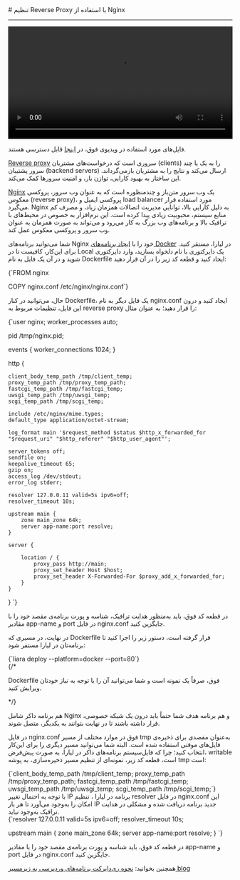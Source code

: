 

<Layout>
<Head>
<title>مستندات تنظیم reverse proxy با Nginx برنامه‌های  - لیارا</title>
<meta property="og:title" content="مستندات خدمات رایانش ابری لیارا" />
<meta property="og:description" content="مستندات مربوط به نحوه تنظیم پروکسی معکوس یا reverse proxy با استفاده از Ngninx در پلتفرم داکر در لیارا"  />
<meta property="og:image" content="https://files.liara.ir/liara/logos/liara-poster.jpg" />
</Head>
# تنظیم Reverse Proxy با استفاده از Nginx
<hr className="mb-2" />
<video
  src="https://files.liara.ir/liara/docker/reverse-proxy.mp4"
  controls="controls"
  className="block w-full"
  width="100%"
  ></video>

<div className="h-2" />
<Alert variant="success">
<p>
فایل‌های مورد استفاده در ویدیوی فوق، در <a href="https://github.com/liara-cloud/docker-getting-started/tree/nginx" className="text-[#2196f3] ">اینجا</a> قابل دسترسی هستند.
</p>
</Alert>


<div className="h-2" />

<a href="/paas/details/reverse-proxy" className="text-[#2196f3] ">Reverse proxy</a> سروری است که درخواست‌های مشتریان (clients) را به یک یا چند سرور پشتیبان (backend servers) ارسال می‌کند و نتایج را به مشتریان بازمی‌گرداند. این ساختار به بهبود کارایی، توازن بار، و امنیت سرورها کمک می‌کند.
<div className="h-2" />

<a href="https://nginx.org/en/" className="text-[#2196f3] ">Nginx</a> یک وب سرور متن‌باز و چندمنظوره است که به عنوان وب سرور، پروکسی معکوس (reverse proxy)، پروکسی ایمیل و load balancer مورد استفاده قرار می‌گیرد. Nginx به دلیل کارایی بالا، توانایی مدیریت اتصالات همزمان زیاد، و مصرف کم منابع سیستم، محبوبیت زیادی پیدا کرده است. این نرم‌افزار به خصوص در محیط‌های با ترافیک بالا و برنامه‌های وب بزرگ به کار می‌رود و می‌تواند به صورت همزمان به عنوان وب سرور و پروکسی معکوس عمل کند.
<div className="h-2" />

<div className="h-2" />

شما می‌توانید برنامه‌های Nginx خود را با <a href="../../how-tos/create-app" className="text-[#2196f3] ">ایجاد برنامه‌های Docker</a> در لیارا، مستقر کنید.
برای این‌کار، کافیست تا 
در Local یک دایرکتوری با نام دلخواه بسازید، وارد دایرکتوری شوید و در آن یک فایل به نام <Important>Dockerfile</Important> ایجاد کنید و قطعه کد زیر را در آن قرار دهید:
<div className="h-2" />
<div dir='ltr'>
    <Highlight className="dockerfile">
        {`FROM nginx

COPY nginx.conf /etc/nginx/nginx.conf`}
    </Highlight>
</div>
<div className="h-2" />

حال، می‌توانید در کنار <Important>Dockerfile</Important>، یک فایل دیگر به نام <Important>nginx.conf</Important> ایجاد کنید و درون این فایل، تنظیمات مربوط به reverse proxy را قرار دهید؛ به عنوان مثال:
<div className="h-2" />
<div dir='ltr'>
    <Highlight className="conf">
        {`user nginx;
worker_processes auto;

pid /tmp/nginx.pid;

events {
    worker_connections 1024;
}

http {

    client_body_temp_path /tmp/client_temp;
	proxy_temp_path /tmp/proxy_temp_path;
	fastcgi_temp_path /tmp/fastcgi_temp;
	uwsgi_temp_path /tmp/uwsgi_temp;
	scgi_temp_path /tmp/scgi_temp;

	include /etc/nginx/mime.types;
	default_type application/octet-stream;

	log_format main '$request_method $status $http_x_forwarded_for "$request_uri" "$http_referer" "$http_user_agent"';

	server_tokens off;
	sendfile on;
	keepalive_timeout 65;
	gzip on;
	access_log /dev/stdout;
	error_log stderr;

    resolver 127.0.0.11 valid=5s ipv6=off;
    resolver_timeout 10s;

    upstream main {
        zone main_zone 64k;
        server app-name:port resolve;
    }

    server {

        location / {
            proxy_pass http://main;  
            proxy_set_header Host $host;
            proxy_set_header X-Forwarded-For $proxy_add_x_forwarded_for;
        }
    }
}
`}
    </Highlight>
</div>
<div className="h-2" />
در قطعه کد فوق، باید به‌منظور هدایت ترافیک، شناسه و پورت برنامه‌ی مقصد خود را با مقادیر <Important>app-name</Important> و <Important>port</Important> در فایل <Important>nginx.conf</Important> جایگزین کنید.

در نهایت، در مسیری که <Important>Dockerfile</Important> قرار گرفته است، دستور زیر را اجرا کنید تا برنامه‌تان در لیارا مستقر شود:
<div className="h-2" />
<div dir='ltr'>
    <Highlight className="bash">
        {`liara deploy --platform=docker --port=80`}
    </Highlight>
</div>

<div className="h-2" />
{/* <Alert variant="info">
<p>
<Important>Dockerfile</Important> فوق، صرفاً یک نمونه است و شما می‌توانید آن را با توجه به نیاز خودتان ویرایش کنید.
</p>
</Alert> */}

<Alert variant="info">
<p>
هم برنامه داکر شامل Nginx و هم برنامه هدف شما حتماً باید درون یک شبکه خصوصی، قرار داشته باشند تا در نهایت بتوانند به یکدیگر، متصل شوند.
</p>
</Alert>

<Section id="set-tmp-dir" title="تنظیم مسیر tmp به‌عنوان مقصدی برای ذخیره‌ی فایل‌های موقتی" />

در فایل <Important>nginx.conf</Important> فوق
در موارد مختلف از مسیر tmp به‌عنوان مقصدی برای ذخیره‌ی فایل‌های موقتی استفاده شده است. البته شما می‌توانید مسیر دیگری را برای این‌کار انتخاب کنید؛ چرا که فایل‌سیستم برنامه‌های داکر در لیارا، به صورت پیش‌فرض، writable است، قطعه کد زیر، نمونه‌ای از تنظیم مسیر ذخیره‌سازی، به پوشه tmp است:

<div className="h-2" />
<div dir='ltr'>
    <Highlight className="conf">
        {`client_body_temp_path /tmp/client_temp;
proxy_temp_path       /tmp/proxy_temp_path;
fastcgi_temp_path     /tmp/fastcgi_temp;
uwsgi_temp_path       /tmp/uwsgi_temp;
scgi_temp_path        /tmp/scgi_temp;`}
    </Highlight>
</div>

<Section id="set-resolver" title="تنظیم Resolver" />
با توجه به احتمال تغییر IP برنامه در لیارا ، تنظیم resolver در فایل <Important>nginx.conf</Important> این امکان را به‌وجود می‌آورد تا هر بار IP جدید برنامه دریافت شده و مشکلی در هدایت ترافیک به‌وجود نیاید.

<div className="h-2" />
<div dir='ltr'>
    <Highlight className="config">
        {`resolver 127.0.0.11 valid=5s ipv6=off;
resolver_timeout 10s;

upstream main {
    zone main_zone 64k;
    server app-name:port resolve;
}
`}
    </Highlight>
</div>
<div className="h-2" />

در قطعه کد فوق، باید شناسه و پورت برنامه‌ی مقصد خود را با مقادیر <Important>app-name</Important> و <Important>port</Important> در فایل <Important>nginx.conf</Important> جایگزین کنید.

<div className="h-2" />
<Alert variant="success">
<p>
همچنین بخوانید: <a href="/one-click-apps/wordpress/how-tos/set-reverse-proxy/" className="text-[#2196f3]">نحوه ری‌دایرکت برنامه‌های وردپرسی به زیرمسیر blog</a>
</p>
</Alert>

</Layout>

